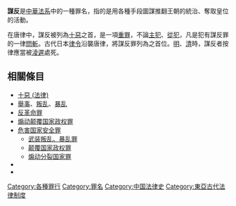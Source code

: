 {{Expand Japanese|謀反}}
'''謀反'''是[[中華法系|中華法系]]中的一種罪名，指的是用各種手段圖謀推翻王朝的統治、奪取皇位的活動。

在唐律中，謀反被列為[[十惡_(法律)|十惡]]之首，是一項[[重罪|重罪]]，不論[[主犯|主犯]]、[[從犯|從犯]]，凡是犯有謀反罪的一律[[問斬|問斬]]。古代日本[[律令|律令]]沿襲唐律，將謀反罪列為{{link-ja|八虐|八虐}}之首位。[[明|明]]、[[清|清]]時，謀反者按律應當被[[淩遲|淩遲]]處死。

==相關條目==
* [[十惡_(法律)|十惡 (法律)]]
* [[舉事|舉事]]、[[叛乱|叛乱]]、[[暴乱|暴乱]]
* [[反革命罪|反革命罪]]
* [[煽动颠覆国家政权罪|煽动颠覆国家政权罪]]
* [[危害国家安全罪|危害国家安全罪]]
** [[武装叛乱、暴乱罪|武装叛乱、暴乱罪]]
** [[颠覆国家政权罪|颠覆国家政权罪]]
** [[煽动分裂国家罪|煽动分裂国家罪]]
* {{link-ja|內亂罪|内乱罪}}
* {{link-ja|騷亂罪|騒乱罪}}

{{法律小作品}}

[[Category:各種罪行|Category:各種罪行]]
[[Category:罪名|Category:罪名]]
[[Category:中国法律史|Category:中国法律史]]
[[Category:東亞古代法律制度|Category:東亞古代法律制度]]
